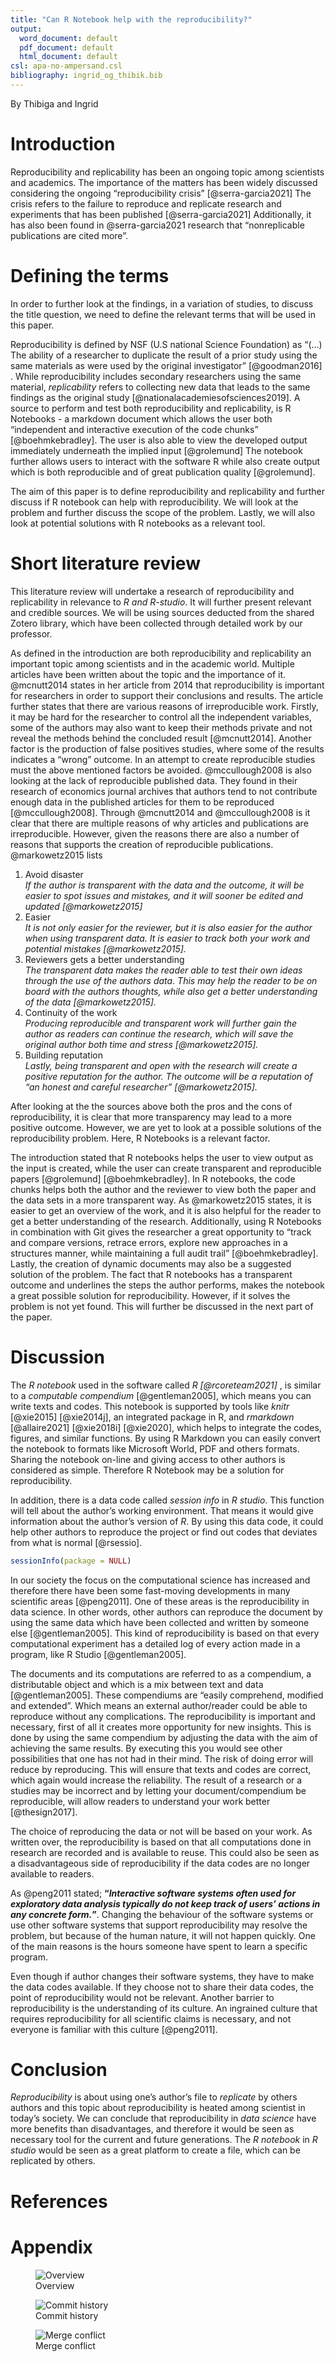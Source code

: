 ```yaml
---
title: "Can R Notebook help with the reproducibility?"
output:
  word_document: default
  pdf_document: default
  html_document: default
csl: apa-no-ampersand.csl
bibliography: ingrid_og_thibik.bib
---
```


By Thibiga and Ingrid

# Introduction

Reproducibility and replicability has been an ongoing topic among scientists and academics.
The importance of the matters has been widely discussed considering the ongoing "reproducibility crisis" [@serra-garcia2021] The crisis refers to the failure to reproduce and replicate research and experiments that has been published [@serra-garcia2021] Additionally, it has also been found in @serra-garcia2021 research that "nonreplicable publications are cited more".

# Defining the terms

In order to further look at the findings, in a variation of studies, to discuss the title question, we need to define the relevant terms that will be used in this paper.

Reproducibility is defined by NSF (U.S national Science Foundation) as "(...) The ability of a researcher to duplicate the result of a prior study using the same materials as were used by the original investigator" [@goodman2016] .
While reproducibility includes secondary researchers using the same material, *replicability* refers to collecting new data that leads to the same findings as the original study [@nationalacademiesofsciences2019].
A source to perform and test both reproducibility and replicability, is R Notebooks - a markdown document which allows the user both "independent and interactive execution of the code chunks" [@boehmkebradley].
The user is also able to view the developed output immediately underneath the implied input [@grolemund] The notebook further allows users to interact with the software R while also create output which is both reproducible and of great publication quality [@grolemund].

The aim of this paper is to define reproducibility and replicability and further discuss if R notebook can help with reproducibility.
We will look at the problem and further discuss the scope of the problem.
Lastly, we will also look at potential solutions with R notebooks as a relevant tool.

# Short literature review

This literature review will undertake a research of reproducibility and replicability in relevance to *R and R-studio*.
It will further present relevant and credible sources.
We will be using sources deducted from the shared Zotero library, which have been collected through detailed work by our professor.

As defined in the introduction are both reproducibility and replicability an important topic among scientists and in the academic world.
Multiple articles have been written about the topic and the importance of it.
@mcnutt2014 states in her article from 2014 that reproducibility is important for researchers in order to support their conclusions and results.
The article further states that there are various reasons of irreproducible work.
Firstly, it may be hard for the researcher to control all the independent variables, some of the authors may also want to keep their methods private and not reveal the methods behind the concluded result [@mcnutt2014].
Another factor is the production of false positives studies, where some of the results indicates a "wrong" outcome.
In an attempt to create reproducible studies must the above mentioned factors be avoided.
@mccullough2008 is also looking at the lack of reproducible published data.
They found in their research of economics journal archives that authors tend to not contribute enough data in the published articles for them to be reproduced [@mccullough2008].
Through @mcnutt2014 and @mccullough2008 is it clear that there are multiple reasons of why articles and publications are irreproducible.
However, given the reasons there are also a number of reasons that supports the creation of reproducible publications.
@markowetz2015 lists

1.  Avoid disaster\
    *If the author is transparent with the data and the outcome, it will be easier to spot issues and mistakes, and it will sooner be edited and updated [@markowetz2015]*
2.  Easier\
    *It is not only easier for the reviewer, but it is also easier for the author when using transparent data. It is easier to track both your work and potential mistakes [@markowetz2015].*
3.  Reviewers gets a better understanding\
    *The transparent data makes the reader able to test their own ideas through the use of the authors data. This may help the reader to be on board with the authors thoughts, while also get a better understanding of the data [@markowetz2015].*
4.  Continuity of the work\
    *Producing reproducible and transparent work will further gain the author as readers can continue the research, which will save the original author both time and stress [@markowetz2015].*
5.  Building reputation\
    *Lastly, being transparent and open with the research will create a positive reputation for the author. The outcome will be a reputation of "an honest and careful researcher" [@markowetz2015].*

After looking at the the sources above both the pros and the cons of reproducibility, it is clear that more transparency may lead to a more positive outcome.
However, we are yet to look at a possible solutions of the reproducibility problem.
Here, R Notebooks is a relevant factor.

The introduction stated that R notebooks helps the user to view output as the input is created, while the user can create transparent and reproducible papers [@grolemund] [@boehmkebradley].
In R notebooks, the code chunks helps both the author and the reviewer to view both the paper and the data sets in a more transparent way.
As @markowetz2015 states, it is easier to get an overview of the work, and it is also helpful for the reader to get a better understanding of the research.
Additionally, using R Notebooks in combination with Git gives the researcher a great opportunity to "track and compare versions, retrace errors, explore new approaches in a structures manner, while maintaining a full audit trail" [@boehmkebradley].
Lastly, the creation of dynamic documents may also be a suggested solution of the problem.
The fact that R notebooks has a transparent outcome and underlines the steps the author performs, makes the notebook a great possible solution for reproducibility.
However, if it solves the problem is not yet found.
This will further be discussed in the next part of the paper.

# Discussion

The *R notebook* used in the software called *R [@rcoreteam2021]* , is similar to a *computable compendium* [@gentleman2005], which means you can write texts and codes. This notebook is supported by tools like *knitr* [@xie2015] [@xie2014j], an integrated package in R, and *rmarkdown* [@allaire2021] [@xie2018i] [@xie2020], which helps to integrate the codes, figures, and similar functions.
By using R Markdown you can easily convert the notebook to formats like Microsoft World, PDF and others formats.
Sharing the notebook on-line and giving access to other authors is considered as simple.
Therefore R Notebook may be a solution for reproducibility.

In addition, there is a data code called *session info* in *R studio*.
This function will tell about the author's working environment.
That means it would give information about the author's version of *R*.
By using this data code, it could help other authors to reproduce the project or find out codes that deviates from what is normal [@rsessio].

```r
sessionInfo(package = NULL)
```

In our society the focus on the computational science has increased and therefore there have been some fast-moving developments in many scientific areas [@peng2011].
One of these areas is the reproducibility in data science.
In other words, other authors can reproduce the document by using the same data which have been collected and written by someone else [@gentleman2005].
This kind of reproducibility is based on that every computational experiment has a detailed log of every action made in a program, like R Studio [@gentleman2005].

The documents and its computations are referred to as a compendium, a distributable object and which is a mix between text and data [@gentleman2005].
These compendiums are "easily comprehend, modified and extended".
Which means an external author/reader could be able to reproduce without any complications.
The reproducibility is important and necessary, first of all it creates more opportunity for new insights.
This is done by using the same compendium by adjusting the data with the aim of achieving the same results.
By executing this you would see other possibilities that one has not had in their mind.
The risk of doing error will reduce by reproducing.
This will ensure that texts and codes are correct, which again would increase the reliability.
The result of a research or a studies may be incorrect and by letting your document/compendium be reproducible, will allow readers to understand your work better [@thesign2017].

The choice of reproducing the data or not will be based on your work.
As written over, the reproducibility is based on that all computations done in research are recorded and is available to reuse.
This could also be seen as a disadvantageous side of reproducibility if the data codes are no longer available to readers.

As @peng2011 stated; **"***Interactive software systems often used for exploratory data analysis typically do not keep track of users' actions in any concrete form.***"**.
Changing the behaviour of the software systems or use other software systems that support reproducibility may resolve the problem, but because of the human nature, it will not happen quickly.
One of the main reasons is the hours someone have spent to learn a specific program.

Even though if author changes their software systems, they have to make the data codes available.
If they choose not to share their data codes, the point of reproducibility would not be relevant.
Another barrier to reproducibility is the understanding of its culture.
An ingrained culture that requires reproducibility for all scientific claims is necessary, and not everyone is familiar with this culture [@peng2011].

# Conclusion

*Reproducibility* is about using one's author's file to *replicate* by others authors and this topic about reproducibility is heated among scientist in today's society.
We can conclude that reproducibility in *data science* have more benefits than disadvantages, and therefore it would be seen as necessary tool for the current and future generations.
The *R notebook* in *R studio* would be seen as a great platform to create a file, which can be replicated by others.

# **References**

::: {#refs}
:::

# Appendix

![Overview](Assignment1H21_insertimage_1.png)

![Commit history](Assignment1H21_insertimage_2.png)

![Merge conflict](Assignment1H21_insertimage_3.png)
